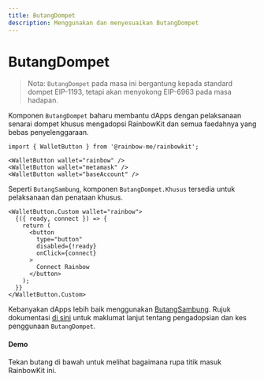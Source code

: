 ```yaml
---
title: ButangDompet
description: Menggunakan dan menyesuaikan ButangDompet
---
```


# ButangDompet

> Nota: `ButangDompet` pada masa ini bergantung kepada standard dompet EIP-1193, tetapi akan menyokong EIP-6963 pada masa hadapan.

Komponen `ButangDompet` baharu membantu dApps dengan pelaksanaan senarai dompet khusus mengadopsi RainbowKit dan semua faedahnya yang bebas penyelenggaraan.

```tsx
import { WalletButton } from '@rainbow-me/rainbowkit';

<WalletButton wallet="rainbow" />
<WalletButton wallet="metamask" />
<WalletButton wallet="baseAccount" />
```

Seperti `ButangSambung`, komponen `ButangDompet.Khusus` tersedia untuk pelaksanaan dan penataan khusus.

```tsx
<WalletButton.Custom wallet="rainbow">
  {({ ready, connect }) => {
    return (
      <button
        type="button"
        disabled={!ready}
        onClick={connect}
      >
        Connect Rainbow
      </button>
    );
  }}
</WalletButton.Custom>
```

Kebanyakan dApps lebih baik menggunakan [ButangSambung](https://www.rainbowkit.com/docs/connect-button). Rujuk dokumentasi [di sini](https://www.rainbowkit.com/docs/wallet-button) untuk maklumat lanjut tentang pengadopsian dan kes penggunaan `ButangDompet`.

#### Demo

Tekan butang di bawah untuk melihat bagaimana rupa titik masuk RainbowKit ini.

<WalletButtonDemo />
